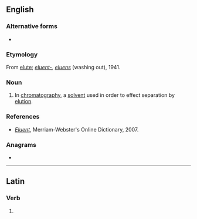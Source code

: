 {{also|éluent}}
==English==

===Alternative forms===
* {{l|en|eluant}}

===Etymology===
{{wikipedia}}
{{root|en|ine-pro|*lewh₃-}}
From [[elute]]; {{etyl|la|en}} ''[[eluent-]], [[eluens]]'' (washing out), 1941.

===Noun===
{{en-noun}}

# {{lb|en|analytical chemistry}} In [[chromatography]], a [[solvent]] used in order to effect separation by [[elution]].

===References===
* ''[http://www.m-w.com/cgi-bin/dictionary?book=Dictionary&va=eluent Eluent]'', Merriam-Webster's Online Dictionary, 2007.

===Anagrams===
* {{anagrams|en|a=eelntu|enlute}}

----

==Latin==

===Verb===
{{la-verb-form|ēluent}}

# {{inflection of|la|ēluō||3|p|futr|actv|indc}}